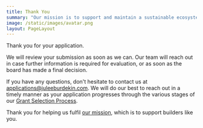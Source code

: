 ```yaml
---
title: Thank You
summary: "Our mission is to support and maintain a sustainable ecosystem of funding for free and open-source projects and contributors. Our focus is Bitcoin."
image: /static/images/avatar.png
layout: PageLayout
---
```


Thank you for your application.

We will review your submission as soon as we can. Our team will reach out in
case further information is required for evaluation, or as soon as the board has
made a final decision.

If you have any questions, don't hesitate to contact us at
[applications@juleeburdekin.com][mail]. We will do our best to reach out in a timely
manner as your application progresses through the various stages of our [Grant
Selection Process][review].

Thank you for helping us fulfil [our mission][mission], which is to support
builders like you.

[mail]: mailto:applications@juleeburdekin.com
[review]: /selection
[mission]: /mission
